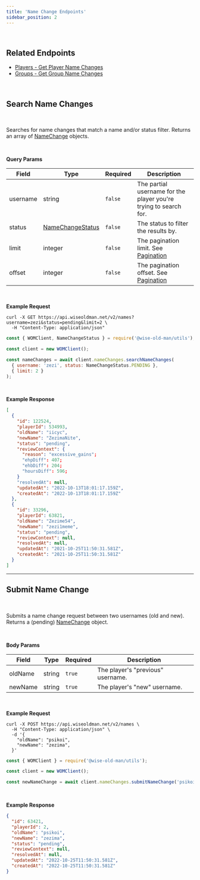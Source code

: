 ```yaml
---
title: 'Name Change Endpoints'
sidebar_position: 2
---
```



<br />

## Related Endpoints

- [Players - Get Player Name Changes](/api/players/player-endpoints#get-player-name-changes)
- [Groups - Get Group Name Changes](/api/groups/group-endpoints#get-group-name-changes)

<br />

## Search Name Changes

<Endpoint verb="GET" path="/names" />
<br />

Searches for name changes that match a name and/or status filter. Returns an array of [NameChange](/api/name-changes/name-type-definitions#object-name-change) objects.

<br />

**Query Params**

| Field    | Type                                                                                | Required | Description                                                      |
| -------- | ----------------------------------------------------------------------------------- | -------- | ---------------------------------------------------------------- |
| username | string                                                                              | `false`  | The partial username for the player you're trying to search for. |
| status   | [NameChangeStatus](/api/name-changes/name-type-definitions#enum-name-change-status) | `false`  | The status to filter the results by.                             |
| limit    | integer                                                                             | `false`  | The pagination limit. See [Pagination](/#pagination)             |
| offset   | integer                                                                             | `false`  | The pagination offset. See [Pagination](/#pagination)            |

<br />

**Example Request**

<TabbedCodeBlock>

```curl
curl -X GET https://api.wiseoldman.net/v2/names?username=zezi&status=pending&limit=2 \
  -H "Content-Type: application/json"
```

```javascript
const { WOMClient, NameChangeStatus } = require('@wise-old-man/utils');

const client = new WOMClient();

const nameChanges = await client.nameChanges.searchNameChanges(
  { username: 'zezi', status: NameChangeStatus.PENDING },
  { limit: 2 }
);
```

</TabbedCodeBlock>

<br />

**Example Response**

```json
[
  {
    "id": 122524,
    "playerId": 534993,
    "oldName": "iicyc",
    "newName": "ZezimaNite",
    "status": "pending",
    "reviewContext": {
      "reason": "excessive_gains";
      "ehpDiff": 407;
      "ehbDiff": 204;
      "hoursDiff": 596;
    }
    "resolvedAt": null,
    "updatedAt": "2022-10-13T18:01:17.159Z",
    "createdAt": "2022-10-13T18:01:17.159Z"
  },
  {
    "id": 33296,
    "playerId": 63821,
    "oldName": "Zezime54",
    "newName": "zezi1meme",
    "status": "pending",
    "reviewContext": null,
    "resolvedAt": null,
    "updatedAt": "2021-10-25T11:50:31.581Z",
    "createdAt": "2021-10-25T11:50:31.581Z"
  }
]
```

---

## Submit Name Change

<Endpoint verb="POST" path="/names" />
<br />

Submits a name change request between two usernames (old and new). Returns a (pending) [NameChange](/api/name-changes/name-type-definitions#object-name-change) object.

<br />

**Body Params**

| Field   | Type   | Required | Description                       |
| ------- | ------ | -------- | --------------------------------- |
| oldName | string | `true`   | The player's "previous" username. |
| newName | string | `true`   | The player's "new" username.      |

<br />

**Example Request**

<TabbedCodeBlock>

```curl
curl -X POST https://api.wiseoldman.net/v2/names \
  -H "Content-Type: application/json" \
  -d '{
	"oldName": "psikoi",
	"newName": "zezima",
  }'
```

```javascript
const { WOMClient } = require('@wise-old-man/utils');

const client = new WOMClient();

const newNameChange = await client.nameChanges.submitNameChange('psikoi', 'zezima');
```

</TabbedCodeBlock>

<br />

**Example Response**

```json
{
  "id": 63421,
  "playerId": 2,
  "oldName": "psikoi",
  "newName": "zezima",
  "status": "pending",
  "reviewContext": null,
  "resolvedAt": null,
  "updatedAt": "2022-10-25T11:50:31.581Z",
  "createdAt": "2022-10-25T11:50:31.581Z"
}
```

